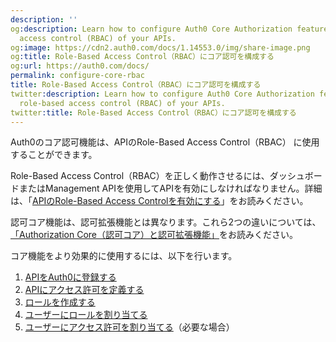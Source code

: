 ```yaml
---
description: ''
og:description: Learn how to configure Auth0 Core Authorization features for role-based
  access control (RBAC) of your APIs.
og:image: https://cdn2.auth0.com/docs/1.14553.0/img/share-image.png
og:title: Role-Based Access Control（RBAC）にコア認可を構成する
og:url: https://auth0.com/docs/
permalink: configure-core-rbac
title: Role-Based Access Control（RBAC）にコア認可を構成する
twitter:description: Learn how to configure Auth0 Core Authorization features for
  role-based access control (RBAC) of your APIs.
twitter:title: Role-Based Access Control（RBAC）にコア認可を構成する
---
```


Auth0のコア認可機能は、APIのRole-Based Access Control（RBAC） に使用することができます。

Role-Based Access Control（RBAC）を正しく動作させるには、ダッシュボードまたはManagement APIを使用してAPIを有効にしなければなりません。詳細は、「[APIのRole-Based Access Controlを有効にする](/apis/enable-role-based-access-control-for-apis)」をお読みください。

認可コア機能は、認可拡張機能とは異なります。これら2つの違いについては、[「Authorization Core（認可コア）と認可拡張機能」](/rbac/authorization-core-vs-authorization-extension)をお読みください。

コア機能をより効果的に使用するには、以下を行います。

1. [APIをAuth0に登録する](/get-started/set-up-apis)
2. [APIにアクセス許可を定義する](/apis/add-api-permissions)
3. [ロールを作成する](/rbac/roles/create-roles)
4. [ユーザーにロールを割り当てる](/rbac/rbac-users/assign-roles-to-users)
5. [ユーザーにアクセス許可を割り当てる](/rbac/rbac-users/assign-permissions-to-users)（必要な場合）